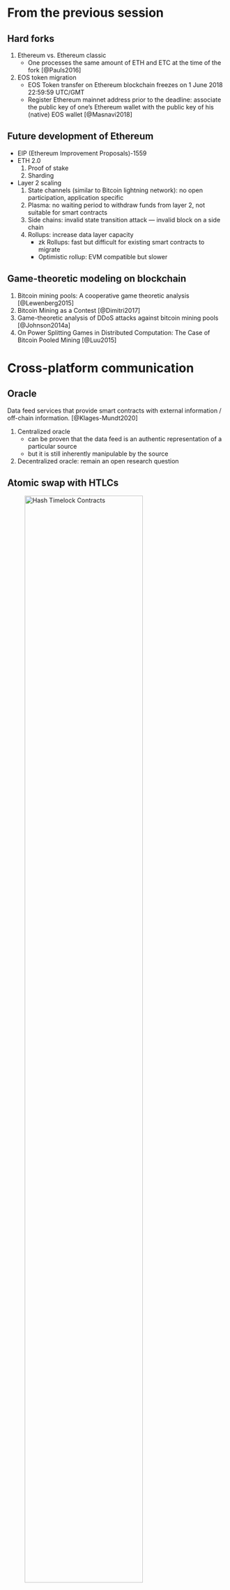 # From the previous session

## Hard forks

1. Ethereum vs. Ethereum classic
    * One processes the same amount of ETH and ETC at the time of the fork [@Pauls2016]
1. EOS token migration
    * EOS Token transfer on Ethereum blockchain freezes on 1 June 2018 22:59:59 UTC/GMT
    * Register Ethereum mainnet address prior to the deadline: associate the public key of one's Ethereum wallet with the public key of his (native) EOS wallet [@Masnavi2018]

## Future development of Ethereum

- EIP (Ethereum Improvement Proposals)-1559
- ETH 2.0
    1. Proof of stake
    1. Sharding
- Layer 2 scaling
    1. State channels (similar to Bitcoin lightning network): no open participation, application specific
    1. Plasma: no waiting period to withdraw funds from layer 2, not suitable for smart contracts
    1. Side chains: invalid state transition attack --- invalid block on a side chain
    1. Rollups: increase data layer capacity
        - zk Rollups: fast but difficult for existing smart contracts to migrate
        - Optimistic rollup: EVM compatible but slower
  

## Game-theoretic modeling on blockchain

1. Bitcoin mining pools: A cooperative game theoretic analysis [@Lewenberg2015]
1. Bitcoin Mining as a Contest [@Dimitri2017]
1. Game-theoretic analysis of DDoS attacks against bitcoin mining pools [@Johnson2014a]
1. On Power Splitting Games in Distributed Computation: The Case of Bitcoin Pooled Mining [@Luu2015]

# Cross-platform communication

## Oracle

Data feed services that provide smart contracts with external information / off-chain information. [@Klages-Mundt2020]

1. Centralized oracle
    * can be proven that the data feed is an authentic representation of a particular source
    * but it is still inherently manipulable by the source
1. Decentralized oracle: remain an open research question

## Atomic swap with HTLCs

![Hash Timelock Contracts](figure/htlc-f-upd.png){width=80%}

---

1. Alice initiates the transaction by generating a secret (a key) that will be used to unlock the asset transfers later on. She then deploys a smart contract on Chain$_a$, that will lock her assets until time $t_a$.     * This contract will transfer to Bob the assets only if the secret generated by Alice is revealed and entered in the smart contract.
    * After time $t_a$, should the secret have not been revealed, the smart contract expires and Alice's assets will be unlocked and returned to her wallet
1. Bob can verify the contract deployed by Alice on Chain$_a$ (assets, delivery address, etc.) and use the hash submitted by Alice in order to deploy a similar contract on Chain$_b$.
1. Alice can verify the contract deployed on Chain$_b$, unlock the assets, and initiate their transfer to her wallet by revealing the secret on Chain$_b$.
1. As early as when the secret is revealed in the mempool of Chain$_b$ (even before the Alice's transfer is confirmed), Bob can use the secret to unlock the assets on Chain$_a$ and complete the cross-ledger transaction.


# Decentralized finance 

## Decentralized exchange (DEX) {.shrink}

### DEXs on Ethereum: Automated market makers (AMM)
- Actors
    1. Liquidity initiator / introducer
    1. Liquidity provider
    1. Exchange user
    1. Arbitrageurs
    1. Protocol foundation
- Assets
    1. Risk assets
    1. Base/native assets
    1. Quote assets
    1. Pool shares
    1. Governance token
- Conservation function
    1. Uniswap: $k = R_o \cdot R_i$
    1. Balancer: $k = R_o^{W_o} \cdot R_i^{W^i}$
    1. Bancor: $k = \frac{S_j \cdot P_j}{R_{\tt USD}}$

---

### DEXs on XRPL: Ledger gateway

- Orderbook structure
- User-defined trustline
- IOU issuance
- Transitive trustline (ripple effect)


***Take statements on the Internet with a pinch of salt***

Ripple XRP: RTGS New Cross Border Payment System, Is Ripple in Trouble Here???: https://www.youtube.com/watch?v=kkZpSM6VwJU

## Stablecoin [@Klages-Mundt2020]

- Custodial
    * Reserve Fund: Libra
    * Fractional Reserve Fund: $\tt USDT$
    * Central Bank Digital Currency (CBDC) (?)
- Non-custodial
    * $\tt DAI$: Collateralized by $\tt ETH$
    
## Lending protocols on Ethereum

- Value locked: deposits, liquidity supply
    - Maker: 2.4 Billion USD
    - Compound: 1.5 Billion USD
    - Aave: 1.3 Billion USD
- IOU token: proof that the protocol owes you
    - Maker: $\tt DAI$
    - Compound: $\tt cToken$
    - Aave: $\tt aToken$
- Collateral
- Liquidation
- Interest rate
- Governance token
    - Maker: $\tt MKR$
    - Compound: $\tt COMP$
    - Aave: $\tt AAVE$

## CeFi lending vs. DeFi lending

![Lending markets landscape](figure/lendingmarkets)
